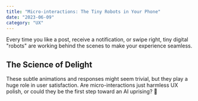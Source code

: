 ```yaml
---
title: "Micro-interactions: The Tiny Robots in Your Phone"
date: "2023-06-09"
category: "UX"
---
```


Every time you like a post, receive a notification, or swipe right, tiny digital "robots" are working behind the scenes to make your experience seamless.

## The Science of Delight

These subtle animations and responses might seem trivial, but they play a huge role in user satisfaction. Are micro-interactions just harmless UX polish, or could they be the first step toward an AI uprising? 🤖
